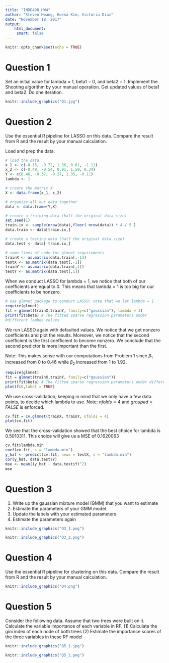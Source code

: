 ```yaml
---
title: "INDE498_HW4"
author: "Steven Hwang, Haena Kim, Victoria Diaz"
date: "November 18, 2017"
output:
    html_document: 
     smart: false
---
```


```r
knitr::opts_chunk$set(echo = TRUE)
```

# Question 1 
Set an initial value for lambda = 1, beta1 = 0, and beta2 = 1. Implement the Shooting algorithm by your manual operation. Get updated values of beta1 and beta2. Do one iteration.

```r
knitr::include_graphics("Q1.jpg")
```

# Question 2 
Use the essential R pipeline for LASSO on this data. Compare the result from R and the result by your manual calculation. 

Load and prep the data.
```r
# load the data
x_1 <- c(-0.15, -0.72, 1.36, 0.61, -1.11) 
x_2 <- c(-0.48, -0.54, 0.91, 1.59, 0.34) 
Y <- c(0.46, -0.37, -0.27, 1.35, -0.11)
lambda <- 1

# create the matrix X
X <- data.frame(x_1, x_2)

# organize all our data together
data <- data.frame(Y,X)

# create a training data (half the original data size)
set.seed(1)
train.ix <- sample(nrow(data),floor( nrow(data)) * 4 / 5 )
data.train <- data[train.ix,]

# create a testing data (half the original data size)
data.test <- data[-train.ix,]

# some lines of code for glmnet requirements
trainX <- as.matrix(data.train[,-1]) 
testX <- as.matrix(data.test[,-1])
trainY <- as.matrix(data.train[,1])
testY <- as.matrix(data.test[,1])
```
  
When we conduct LASSO for lambda = 1, we notice that both of our 
coefficients are equal to 0. This means that 
lambda = 1 is too big for our coefficients to be nonzero. 
```r
# use glmnet package to conduct LASSO; note that we let lambda = 1
require(glmnet)
fit = glmnet(trainX,trainY, family=c("gaussian"), lambda = 1) 
print(fit$beta) # The fitted sparse regression parameters under 
#different lambda values
```

We run LASSO again with defaulted values. We notice that we get 
nonzero coefficients and plot the results. Moreover, we notice that the second coefficient is the first coefficient to become nonzero. We conclude that the second predictor is more important than the first.

Note: This makes sense with our computations from Problem 1 since $\beta_1$ increased from 0 to 0.46 while $\beta_2$ increased from 1 to 1.92.
```r
require(glmnet)
fit = glmnet(trainX,trainY, family=c("gaussian")) 
print(fit$beta) # The fitted sparse regression parameters under different lambda values
plot(fit,label = TRUE)
```

We use cross-validation, keeping in mind that we only have a 
few data points, to decide 
which lambda to use. 
Note: $nfolds = 4$ and $grouped = FALSE$ is enforced. 
```r
cv.fit = cv.glmnet(trainX, trainY, nfolds = 4) 
plot(cv.fit) 
```

We see that the cross-validation showed that the best choice for lambda is 0.5010311. This choice will give us a MSE of 0.1620063
```r
cv.fit$lambda.min
coef(cv.fit, s = "lambda.min") 
y_hat <- predict(cv.fit, newx = testX, s = "lambda.min") 
cor(y_hat, data.test$Y) 
mse <- mean((y_hat - data.test$Y)^2) 
mse
```

# Question 3 
(1) Write up the gaussian mixture model (GMM) that you want to estimate
(2) Estimate the parameters of your GMM model
(3) Update the labels with your estimated parameters
(4) Estimate the parameters again

```r
knitr::include_graphics("Q3_1.png")
```

```r
knitr::include_graphics("Q3_2.png")
```

# Question 4 
Use the essential R pipeline for clustering on this data. Compare the result from R and the result by your manual calculation. 

```r
knitr::include_graphics("Q4.png")
```


# Question 5
Consider the following data. Assume that two trees were built on it. Calculate the variable importance of each variable in RF. 
(1) Calculate the gini index of each node of both trees
(2) Estimate the importance scores of the three variables in these RF model

```r
knitr::include_graphics("Q5_1.jpg")
```

```r
knitr::include_graphics("Q5_2.png")
```
